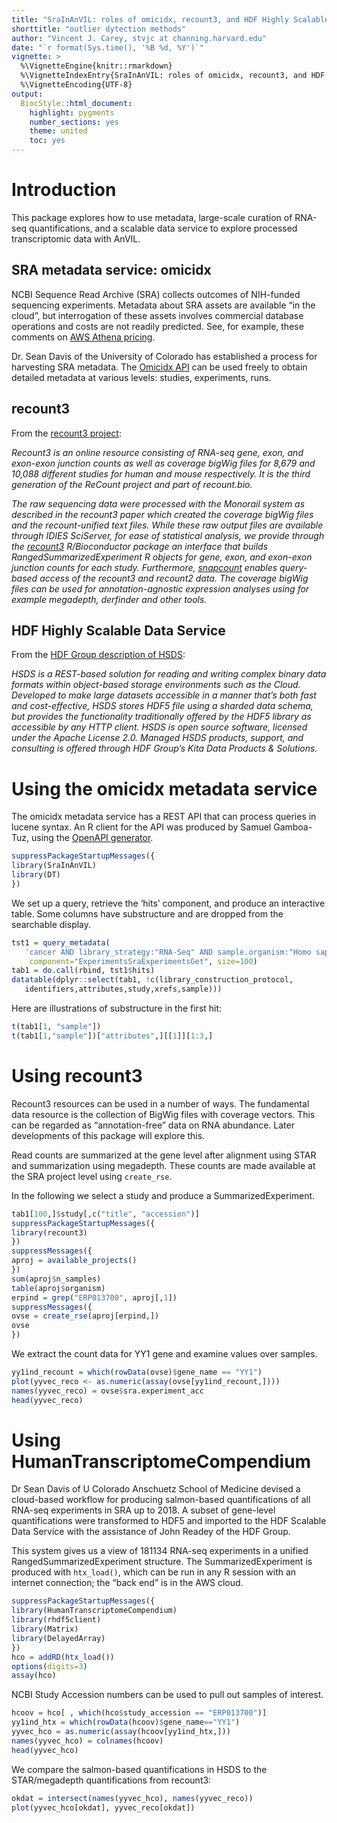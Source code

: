 ```yaml
---
title: "SraInAnVIL: roles of omicidx, recount3, and HDF Highly Scalable Data Services" 
shorttitle: "outlier dytection methods"
author: "Vincent J. Carey, stvjc at channing.harvard.edu"
date: "`r format(Sys.time(), '%B %d, %Y')`"
vignette: >
  %\VignetteEngine{knitr::rmarkdown}
  %\VignetteIndexEntry{SraInAnVIL: roles of omicidx, recount3, and HDF Highly Scalable Data Services}
  %\VignetteEncoding{UTF-8}
output:
  BiocStyle::html_document:
    highlight: pygments
    number_sections: yes
    theme: united
    toc: yes
---
```


# Introduction

This package explores how to use metadata, large-scale curation
of RNA-seq quantifications, and a scalable data service
to explore processed transcriptomic data with AnVIL.

## SRA metadata service: omicidx

NCBI Sequence Read Archive (SRA) collects outcomes of NIH-funded sequencing
experiments.  Metadata about SRA assets are available "in the cloud", but
interrogation of these assets involves commercial database operations
and costs are not readily predicted.  See, for example, these
comments on [AWS Athena pricing](https://aws.amazon.com/athena/pricing/).

Dr. Sean Davis of the University of Colorado has established a process
for harvesting SRA metadata.  The [Omicidx API](http://omicidx.cancerdatasci.org/docs/open-web-api/)
can be used freely to obtain detailed metadata at various levels: studies,
experiments, runs.

## recount3

From the [recount3 project](https://rna.recount.bio/):

*Recount3 is an online resource consisting of RNA-seq gene, exon, and exon-exon junction counts as well as coverage bigWig files for 8,679 and 10,088 different studies for human and mouse respectively. It is the third generation of the ReCount project and part of recount.bio.*

*The raw sequencing data were processed with the Monorail system as described in the recount3 paper which created the coverage bigWig files and the recount-unified text files. While these raw output files are available through IDIES SciServer, for ease of statistical analysis, we provide through the [recount3](http://www.bioconductor.org/packages/recount3) R/Bioconductor package an interface that builds RangedSummarizedExperiment R objects for gene, exon, and exon-exon junction counts for each study. Furthermore, [snapcount](https://rna.recount.bio/docs/quick-access.html#quick-snapcount) enables query-based access of the recount3 and recount2 data. The coverage bigWig files can be used for annotation-agnostic expression analyses using for example megadepth, derfinder and other tools.*

## HDF Highly Scalable Data Service

From the [HDF Group description of HSDS](https://www.hdfgroup.org/solutions/highly-scalable-data-service-hsds/):

*HSDS is a REST-based solution for reading and writing complex binary data formats within object-based storage environments such as the Cloud. Developed to make large datasets accessible in a manner that’s both fast and cost-effective, HSDS stores HDF5 file using a sharded data schema, but provides the functionality traditionally offered by the HDF5 library as accessible by any HTTP client. HSDS is open source software, licensed under the Apache License 2.0. Managed HSDS products, support, and consulting is offered through HDF Group’s Kita Data Products & Solutions.*

# Using the omicidx metadata service

The omicidx metadata service has a REST API that can process
queries in lucene syntax.  An R client for the API was produced
by Samuel Gamboa-Tuz, using the [OpenAPI generator](https://openapi-generator.tech/).

```r
suppressPackageStartupMessages({
library(SraInAnVIL)
library(DT)
})
```
We set up a query, retrieve the 'hits' component, and produce an interactive
table.  Some columns have substructure and are dropped from the searchable
display.

```r
tst1 = query_metadata(
   'cancer AND library_strategy:"RNA-Seq" AND sample.organism:"Homo sapiens"',
    component="ExperimentsSraExperimentsGet", size=100)
tab1 = do.call(rbind, tst1$hits)
datatable(dplyr::select(tab1, !c(library_construction_protocol,
   identifiers,attributes,study,xrefs,sample)))
```

Here are illustrations of substructure in the
first hit:
```r
t(tab1[1, "sample"])
t(tab1[1,"sample"])["attributes",][[1]][1:3,]
```

# Using recount3

Recount3 resources can be used in a number of ways.  The fundamental
data resource is the collection of BigWig files with coverage vectors.
This can be regarded as "annotation-free" data on RNA abundance.
Later developments of this package will explore this.

Read counts are summarized at the gene level after alignment using 
STAR and summarization using megadepth.  These counts are
made available at the SRA project level using `create_rse`.

In the following we select a study and produce a SummarizedExperiment.

```r
tab1[100,]$study[,c("title", "accession")]
suppressPackageStartupMessages({
library(recount3)
})
suppressMessages({
aproj = available_projects()
})
sum(aproj$n_samples)
table(aproj$organism)
erpind = grep("ERP013700", aproj[,1])
suppressMessages({
ovse = create_rse(aproj[erpind,])
ovse
})
```

We extract the count data for YY1 gene and examine values over samples.

```r
yy1ind_recount = which(rowData(ovse)$gene_name == "YY1")
plot(yyvec_reco <- as.numeric(assay(ovse[yy1ind_recount,])))
names(yyvec_reco) = ovse$sra.experiment_acc
head(yyvec_reco)
```

# Using HumanTranscriptomeCompendium

Dr Sean Davis of U Colorado Anschuetz School of Medicine
devised a cloud-based workflow for producing salmon-based
quantifications of all RNA-seq experiments in SRA up to 2018.
A subset of gene-level quantifications were transformed
to HDF5 and imported to the HDF Scalable Data Service with
the assistance of John Readey of the HDF Group.

This system gives us a view of 181134 RNA-seq experiments
in a unified RangedSummarizedExperiment structure.
The SummarizedExperiment is produced with `htx_load()`,
which can be run in any R session with an
internet connection; the "back end" is in the AWS cloud.

```r
suppressPackageStartupMessages({
library(HumanTranscriptomeCompendium)
library(rhdf5client)
library(Matrix)
library(DelayedArray)
})
hco = addRD(htx_load())
options(digits=3)
assay(hco)
```

NCBI Study Accession numbers can be used to pull out
samples of interest.

```r
hcoov = hco[ , which(hco$study_accession == "ERP013700")]
yy1ind_htx = which(rowData(hcoov)$gene_name=="YY1")
yyvec_hco = as.numeric(assay(hcoov[yy1ind_htx,]))
names(yyvec_hco) = colnames(hcoov)
head(yyvec_hco)
```

We compare the salmon-based quantifications in HSDS to the STAR/megadepth
quantifications from recount3:

```r
okdat = intersect(names(yyvec_hco), names(yyvec_reco))
plot(yyvec_hco[okdat], yyvec_reco[okdat])
```
